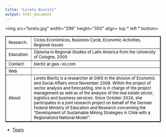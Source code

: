 ```yaml
---
title: "Loreto Bieritz"
output: html_document
---
```

<html>
<body>
 
<img src="loreto.jpg" width="299" height="350" align= top * left * bottom>

<table border="2">

<tr>
<td> <font size="2" color="black"> Research: </font>
 </td>
<td> <font size="2" color="black"> Ciclos Económicos, Business Cycle, Economic Activities, Regional Issues   </font></td>

<tr>

<td> <font size="2" color="black"> Education:</font>
 </td>

<td> <font size="2" color="black"> Diploma in Regional Studies of Latin America from the University of Cologne, 2000 </font>
</td>

</tr>

<tr>
<td> <font size="2" color="black"> Contact:</font> </td>

<td> <font size="2" color="black"> bieritz  at gws-os.com </font> </td>

</tr>

<tr> 
<td > <font size="2" color="black"> Web </font> </td> 
<td> </td>

<tr>
<td> 
<font size="2" color="black"> About: </font> </td>
<td><font size="2" color="black"> 
Loreto Bieritz is a researcher at GWS in the division of Economic and Social Affairs since November 2008. Within the project of sector analysis and forecasting, she is in charge of the project management as well as of the analysis of the real estate sector, logistics and business services. Since October 2016, she participates in a joint research project on behalf of the German Federal Ministry of Education and Research concerning the “Development of Sustainable Mining Strategies in Chile with a Regionalized National Model“.</font>
</td>
</tr>
</tr>


</table> 

- <a href="equipo.html"> Team </a>

</body>


</html>